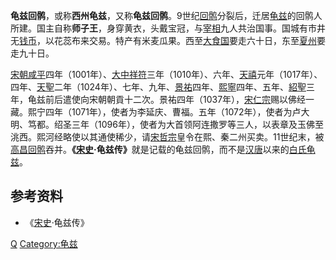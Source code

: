 {{中国历史上的新疆}}
'''龟兹回鹘'''，或称'''西州龟兹'''，又称'''龟兹回鹘'''。9世纪[[回鹘|回鹘]]分裂后，迁居[[龟兹|龟兹]]的回鹘人所建。国主自称'''师子王'''，身穿黄衣，头戴宝冠，与[[宰相|宰相]]九人共治国事。国城有市井无[[钱币|钱币]]，以花蕊布来交易。特产有米麦瓜果。西至[[大食|大食国]]要走六十日，东至[[夏州|夏州]]要走九十日。

[[宋朝|宋朝]][[咸平|咸平]]四年（1001年）、[[大中祥符|大中祥符]]三年（1010年）、六年、[[天禧_(北宋)|天禧]]元年（1017年）、四年、[[天聖|天聖]]二年（1024年）、七年、九年、[[景祐|景祐]]四年、[[熙寧|熙寧]]四年、五年、[[紹聖|紹聖]]三年，龟兹前后遣使向宋朝朝貢十二次。景祐四年（1037年），[[宋仁宗|宋仁宗]]赐以佛经一藏。熙宁四年（1071年），使者为李延庆、曹福。五年（1072年），使者为卢大明、笃都。绍圣三年（1096年），使者为大首领阿连撒罗等三人，以表章及玉佛至洮西。熙河经略使以其通使稀少，请[[宋哲宗|宋哲宗]]皇令在熙、秦二州买卖。11世纪末，被[[高昌回鹘|高昌回鹘]]吞并{{来源请求}}。'''《[[宋史|宋史]]·龟兹传》'''就是记载的龟兹回鹘，而不是[[汉|汉]][[唐|唐]]以来的[[龟兹|白氏龟兹]]。

==参考资料==
*《[[宋史|宋史]]·龟兹传》

{{FiveDynasties-song-liao-jin}}

{{历史小作品}}

[[Category:回鹘|Q]]
[[Category:龟兹|Category:龟兹]]